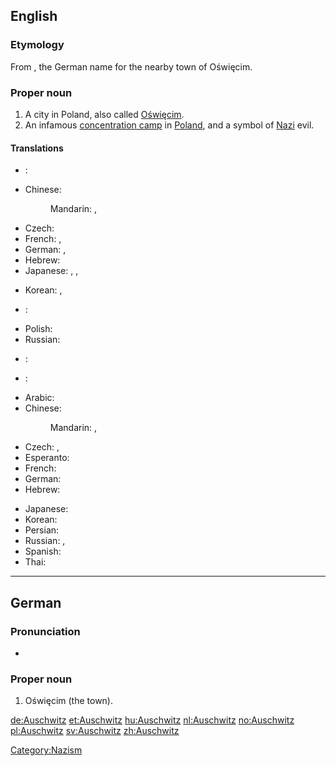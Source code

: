 ==English==
{{wikipedia}}

===Etymology===
From {{etyl|de}} {{term|Auschwitz|lang=de}}, the German name for the nearby town of Oświęcim.

===Proper noun===
{{en-proper noun}}

# A city in Poland, also called [[Oświęcim]].
# An infamous [[concentration camp]] in [[Poland]], and a symbol of [[Nazi]] evil.

====Translations====
{{trans-top|A city in Poland}}
* {{ttbc|ar}}: {{t|ar|أوشفيتز|m|tr='aushfitz}}
* Chinese:
*: Mandarin: {{t|cmn|奧斯威辛|sc=Hani}}, {{t|cmn|奥斯威辛|tr=Àosīwēixīn|sc=Hani}}
* Czech: {{t+|cs|Osvětim|m}}
* French: {{t-|fr|Auschwitz|m}}, {{t-|fr|Oświęcim|m}}
* German: {{t+|de|Auschwitz|n}}, {{t-|de|Oświęcim|n}}
* Hebrew: {{t|he|אושוויינצ׳ים|f}}
* Japanese: {{t|ja|アウシュヴィッツ|tr=Aushuvittsu}},  {{t|ja|アウシュビッツ|tr=Aushubittsu}}, {{t|ja|オシフィエンチム|tr=Oshifienchimu}}
{{trans-mid}}
* Korean: {{t|ko|아우슈비츠|tr=Ausyubicheu|sc=Hang}}, {{t|ko|오시비엥침|tr=Osibiengchim|sc=Hang}}
* {{ttbc|fa}}: {{t|fa|آشویتس|xs=Persian}}
* Polish: {{t+|pl|Oświęcim|m}}
* Russian: {{t|ru|Освенцим|m|tr=Osvéncim}}
* {{ttbc|es}}: {{t-|es|Auschwitz|m}}
* {{ttbc|th}}: {{t|th|เอาสชวิทซ์|tr=ao-swí}}
{{trans-bottom}}
{{trans-top|An infamous concentration camp}}
* Arabic: {{t|ar|أوشفيتز|m|tr='aushfitz|sc=Arab}}
* Chinese:
*: Mandarin: {{t|cmn|奧斯威辛|sc=Hani}}, {{t|cmn|奥斯威辛|tr=Àosīwēixīn|sc=Hani}}
* Czech: {{t-|cs|Auschwitz|m}}, {{t+|cs|Osvětim|m}}
* Esperanto: {{t|eo|Aŭŝvico}}
* French: {{t-|fr|Auschwitz|m}}
* German: {{t+|de|Auschwitz|n}}
* Hebrew: {{t|he|אושוויץ|m}}
{{trans-mid}}
* Japanese: {{t|ja|アウシュヴィッツ|tr=Aushuvittsu}}
* Korean: {{t|ko|아우슈비츠|tr=Ausyubicheu|sc=Hang}}
* Persian: {{t|fa|آشویتس|xs=Persian}}
* Russian: {{t|ru|Освенцим|m|tr=Osvéncim}}, {{t|ru|Аушвиц|m|tr=Áušvic}}
* Spanish: {{t-|es|Auschwitz|m}}
* Thai: {{t|th|เอาสชวิทซ์|tr=ao-swí}}
{{trans-bottom}}

[[Category:Nazism]]

----

==German==

===Pronunciation===
* {{IPA|/ˈʔaʊ̯ʃvɪts/|lang=de}}

===Proper noun===
{{infl|de|proper noun}}

# Oświęcim (the town).

[[de:Auschwitz]]
[[et:Auschwitz]]
[[hu:Auschwitz]]
[[nl:Auschwitz]]
[[no:Auschwitz]]
[[pl:Auschwitz]]
[[sv:Auschwitz]]
[[zh:Auschwitz]]